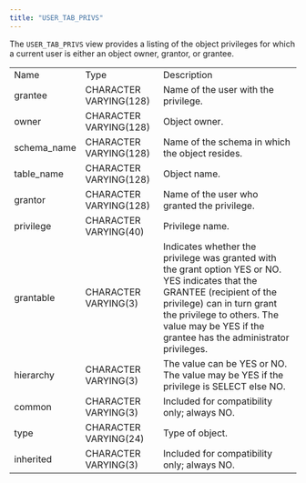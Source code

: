 ```yaml
---
title: "USER_TAB_PRIVS"
---
```


<div id="user_tab_privs" class="registered_link"></div>


The `USER_TAB_PRIVS` view provides a listing of the object privileges for which a current user is either an object owner, grantor, or grantee.

|              |                        |                                                                                                                                                                                                                                                           |
|--------------|------------------------|-----------------------------------------------------------------------------------------------------------------------------------------------------------------------------------------------------------------------------------------------------------|
| Name         | Type                   | Description                                                                                                                                                                                                                                               |
| grantee      | CHARACTER VARYING(128) | Name of the user with the privilege.                                                                                                                                                                                                                      |
| owner        | CHARACTER VARYING(128) | Object owner.                                                                                                                                                                                                                                             |
| schema\_name | CHARACTER VARYING(128) | Name of the schema in which the object resides.                                                                                                                                                                                                           |
| table\_name  | CHARACTER VARYING(128) | Object name.                                                                                                                                                                                                                                              |
| grantor      | CHARACTER VARYING(128) | Name of the user who granted the privilege.                                                                                                                                                                                                               |
| privilege    | CHARACTER VARYING(40)  | Privilege name.                                                                                                                                                                                                                                           |
| grantable    | CHARACTER VARYING(3)   | Indicates whether the privilege was granted with the grant option YES or NO. YES indicates that the GRANTEE (recipient of the privilege) can in turn grant the privilege to others. The value may be YES if the grantee has the administrator privileges. |
| hierarchy    | CHARACTER VARYING(3)   | The value can be YES or NO. The value may be YES if the privilege is SELECT else NO.                                                                                                                                                                      |
| common       | CHARACTER VARYING(3)   | Included for compatibility only; always NO.                                                                                                                                                                                                               |
| type         | CHARACTER VARYING(24)  | Type of object.                                                                                                                                                                                                                                           |
| inherited    | CHARACTER VARYING(3)   | Included for compatibility only; always NO.                                                                                                                                                                                                               |
